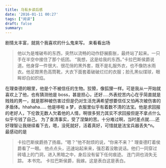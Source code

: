```yaml
---
title: 乌有乡读后感
date: '2016-01-11 00:27'
tags: ["阅读"]
draft: false
summary: 
---
```

剧情太丰富，就挑个我喜欢的什么鬼来写。
来看看出场

> 他以为是堆破布的东西，突然以流畅的动作舒展膨胀，最终站了起来。一只手在半空中接住了那个纸团。
> “我想，这是给我的东西。”卡拉巴斯侯爵说道。他身穿一件很大、很花俏的黑外套，既不是礼服外衣，也不像防水雨衣。他足蹬黑色高筒靴，大衣下面套着破破烂烂的衣服；脸孔黑似煤球，眼眸却白如炽焰。

在理查德的眼里，他是个不被信任的生物。狡猾，像狐狸一样。可是我从一开始就喜欢上了他，也有猜测他是 boss，甚是担心，还好.....外表挖苦内心在乎简直就是贱贱的男一，就是那种被伤害过但是仍对生活充满希望想要信任又怕再次被伤害的矛盾体。hhahaha.....
他是哆啦 a 梦，衣服里似乎有着数不清的法宝。他是求回报的老好人，下伦敦无数人欠着他的人情，啊很多努力其实不求回报但是不拿点什么似乎亏钱了自己。
为了查清事实，受了涅槃的苦。十分难过啊，当时差点就.....还好理智让我继续看下去，嗯，没死就好，活着真好，可惜就是法宝兵器丢失\*n。
最感动的是

> 卡拉巴斯侯爵扬了扬眉。“嗯？”他不耐烦的说，“你来不来？”
> 理查德盯着侯爵看了一眼。
> 他点点头，迅速站起来来，强忍着没敢说话。他们一同穿过砖墙上的门洞，进入黑暗之中，身后没有留下任何痕迹。
> 连门洞也消失无踪。
> 本书完。
> 卡拉巴斯侯爵，我嫁。这是表白这是表白。
